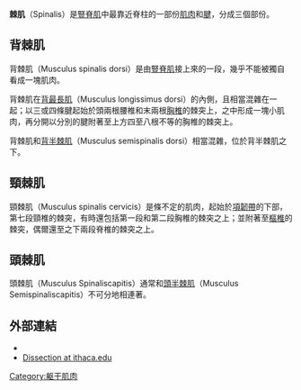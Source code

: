 {{Infobox muscle
| Name          = 棘肌 
| Image         = Spinalis.png 
| Width         = 
| Caption       = 背部深層肌肉 
| Image2        = 
| Width2        = 
| Caption2      = 
| Latin         = musculus spinalis 
| Greek         = 
| System        = 
| Origin        = [[棘突|棘突]]
| Insertion     = [[棘突|棘突]]
| Blood         = [[薦外動脈|薦外動脈]]
| Artery        = 
| Nerve         = [[背支|背支]]
| Vein          = 
| Action        = 
| Antagonist    = [[腹直肌|腹直肌]]
<!--
| GraySubject  = 115 
| GrayPage     = 399 
| DorlandsPre  = m_22
| DorlandsSuf  = 12550873
-->
}}
'''棘肌'''（Spinalis）是[[豎脊肌|豎脊肌]]中最靠近脊柱的一部份[[肌肉|肌肉]]和[[腱|腱]]，分成三個部份。 

==背棘肌==
背棘肌（Musculus spinalis dorsi）是由[[豎脊肌|豎脊肌]]接上來的一段，幾乎不能被獨自看成一塊肌肉。

背棘肌在[[背最長肌|背最長肌]]（Musculus longissimus dorsi）的內側，且相當混雜在一起；以三或四條腱起始於頭兩根腰椎和末兩根[[胸椎|胸椎]]的棘突上，之中形成一塊小肌肉，再分開以分別的腱附著至上方四至八根不等的胸椎的棘突上。

背棘肌和[[背半棘肌|背半棘肌]]（Musculus semispinalis dorsi）相當混雜，位於背半棘肌之下。

==頸棘肌==
頸棘肌（Musculus spinalis cervicis）是條不定的肌肉，起始於[[項韌帶|項韌帶]]的下部，第七段頸椎的棘突，有時還包括第一段和第二段胸椎的棘突之上；並附著至[[樞椎|樞椎]]的棘突，偶爾還至之下兩段脊椎的棘突之上。

==頭棘肌==
頭棘肌（Musculus Spinaliscapitis）通常和[[頭半棘肌|頭半棘肌]]（Musculus Semispinaliscapitis）不可分地相連著。

==外部連結==
* {{eMedicineDictionary|spinalis+%28muscle%29}}
* [http://www.ithaca.edu/faculty/lahr/LE2000/Back/FinishedPics/JPEGs/ErectorsFar.jpg Dissection at ithaca.edu] {{Wayback|url=http://www.ithaca.edu/faculty/lahr/LE2000/Back/FinishedPics/JPEGs/ErectorsFar.jpg |date=20070310235206 }}

{{Muscles_of_thorax_and_back}}
{{muscle-stub}}
{{Gray's}}

[[Category:躯干肌肉|Category:躯干肌肉]]